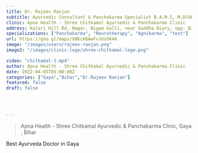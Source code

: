 ```yaml
---
title: Dr. Rajeev Ranjan
subtitle: Ayurvedic Consultant & Panchakarma Specialist B.A.M.S, M.D(UK), C.C.Y.P.(B.H.U) Associate Professor (DAMCH), Siwan Ex. Ayurvedic Medical Officer Bihar Govt. & Jiwa Ayurveda
clinic: Apna Health - Shree Chitkamal Ayurvedic & Panchakarma Clinic
address: Katari Hill Rd, Nagar, Nigam Galli, near Suddha Diary, opp. Big Bazaar, Gaya, Bihar 823001
specializations: ["Panchakarma", "Neurotherapy", "Agnikarma", "test"]
url: https://goo.gl/maps/X8KcKBAwFvJUoSK4A
image: "/images/users/rajeev-ranjan.png"
image2: "/images/clinic-logo/shree-chitkamal-logo.png"

video: "chitkamal-1.mp4"
author: Apna Health - Shree Chitkamal Ayurvedic & Panchakarma Clinic
date: 2022-04-05T05:00:00Z
categories: ["Gaya","Bihar","Dr.Rajeev Ranjan"]
featured: false
draft: false    

    


---
```



<Blockquote name="Apna Health">
 Apna Health - Shree Chitkamal Ayurvedic & Panchakarma Clinic, Gaya , Bihar
</Blockquote>

Best Ayurveda Doctor in Gaya


